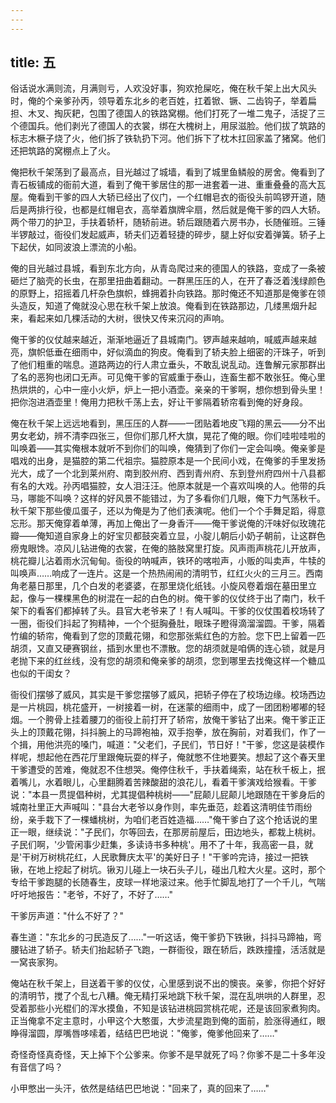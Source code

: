 ```yaml
---
---
---
```

title: 五
---




俗话说水满则流，月满则亏，人欢没好事，狗欢抢屎吃，俺在秋千架上出大风头时，俺的个亲爹孙丙，领导着东北乡的老百姓，扛着锨、镢、二齿钩子，举着扁担、木叉、掏灰耙，包围了德国人的铁路窝棚。他们打死了一堆二鬼子，活捉了三个德国兵。他们剥光了德国人的衣裳，绑在大槐树上，用尿滋脸。他们拔了筑路的标志木橛子烧了火，他们拆了铁轨扔下河。他们拆下了枕木扛回家盖了猪窝。他们还把筑路的窝棚点上了火。

俺把秋千架荡到了最高点，目光越过了城墙，看到了城里鱼鳞般的房舍。俺看到了青石板铺成的衙前大道，看到了俺干爹居住的那一进套着一进、重重叠叠的高大瓦屋。俺看到干爹的四人大轿已经出了仪门，一个红帽皂衣的衙役头前鸣锣开道，随后是两排行役，也都是红帽皂衣，高举着旗牌伞扇，然后就是俺干爹的四人大轿。两个带刀的护卫，手扶着轿杆，随轿前进。轿后跟随着六房书办，长随催班。三锤半锣敲过，衙役们发起威声，轿夫们迈着轻捷的碎步，腿上好似安着弹簧。轿子上下起伏，如同波浪上漂流的小船。

俺的目光越过县城，看到东北方向，从青岛爬过来的德国人的铁路，变成了一条被砸烂了脑壳的长虫，在那里扭曲着翻动。一群黑压压的人，在开了春泛着浅绿颜色的原野上，招摇着几杆杂色旗帜，蜂拥着扑向铁路。那时俺还不知道那是俺爹在领头造反，知道了俺就没心思在秋千架上放浪。俺看到在铁路那边，几缕黑烟升起来，看起来如几棵活动的大树，很快又传来沉闷的声响。

俺干爹的仪仗越来越近，渐渐地逼近了县城南门。锣声越来越响，喊威声越来越亮，旗帜低垂在细雨中，好似滴血的狗皮。俺看到了轿夫脸上细密的汗珠子，听到了他们粗重的喘息。道路两边的行人肃立垂头，不敢乱说乱动。连鲁解元家那群出了名的恶狗也闭口无声。可见俺干爹的官威重于泰山，连畜生都不敢张狂。俺心里热烘烘的，心中一座小火炉，炉上一把小酒壶。亲亲的干爹啊，想你想到骨头里！把你泡进酒壶里！俺用力把秋千荡上去，好让干爹隔着轿帘看到俺的好身段。

俺在秋千架上远远地看到，黑压压的人群——一团贴着地皮飞翔的黑云——分不出男女老幼，辨不清李四张三，但你们那几杯大旗，晃花了俺的眼。你们哇啦哇啦的叫唤着——其实俺根本就听不到你们的叫唤，俺猜到了你们一定会叫唤。俺亲爹是唱戏的出身，是猫腔的第二代祖宗。猫腔原本是一个民间小戏，在俺爹的手里发扬光大，成了一个北到莱州府、南到胶州府、西到青州府、东到登州府四州十八县都有名的大戏。孙丙唱猫腔，女人泪汪汪。他原本就是一个喜欢叫唤的人。他带的兵马，哪能不叫唤？这样的好风景不能错过，为了多看你们几眼，俺下力气荡秋千。秋千架下那些傻瓜蛋子，还以为俺是为了他们表演呢。他们一个个手舞足蹈，得意忘形。那天俺穿着单薄，再加上俺出了一身香汗——俺干爹说俺的汗味好似玫瑰花瓣——俺知道自家身上的好宝贝都鼓突着立显，小腚儿朝后小奶子朝前，让这群色痨鬼眼馋。凉风儿钻进俺的衣裳，在俺的胳肢窝里打旋。风声雨声桃花儿开放声，桃花瓣儿沾着雨水沉甸甸。衙役的呐喊声，铁环的喀啦声，小贩的叫卖声，牛犊的叫唤声……响成了一连片。这是一个热热闹闹的清明节，红红火火的三月三。西南角老墓日那里，几个白发的老婆婆，在那里烧化纸钱。小旋风卷着烟在墓田里立起，像与一棵棵黑色的树混在一起的白色的树。俺干爹的仪仗终于出了南门，秋千架下的看客们都掉转了头。县官大老爷来了！有人喊叫。干爹的仪仗围着校场转了一圈，衙役们抖起了狗精神，一个个挺胸叠肚，眼珠子瞪得滴溜溜圆。干爹，隔着竹编的轿帘，俺看到了您的顶戴花翎，和您那张紫红色的方脸。您下巴上留着一匹胡须，又直又硬赛钢丝，插到水里也不漂散。您的胡须就是咱俩的连心锁，就是月老抛下来的红丝线，没有您的胡须和俺亲爹的胡须，您到哪里去找俺这样一个糖瓜也似的干闺女？

衙役们摆够了威风，其实是干爹您摆够了威风，把轿子停在了校场边缘。校场西边是一片桃园，桃花盛开，一树接着一树，在迷蒙的细雨中，成了一团团粉嘟嘟的轻烟。一个胯骨上挂着腰刀的衙役上前打开了轿帘，放俺干爹钻了出来。俺干爹正正头上的顶戴花翎，抖抖腕上的马蹄袍袖，双手抱拳，放在胸前，对着我们，作了一个揖，用他洪亮的嗓门，喊道："父老们，子民们，节日好！"干爹，您这是装模作样呢，想起他在西花厅里跟俺玩耍的样子，俺就憋不住地要笑。想起了这个春天里干爹遭受的苦难，俺就忍不住想哭。俺停住秋千，手扶着绳索，站在秋千板上，抿着嘴儿，水着眼儿，心里翻腾着苦辣酸甜的浪花儿，看着干爹演戏给猴看。干爹说："本县一贯提倡种树，尤其提倡种桃树——"屁颠儿屁颠儿地跟随在干爹身后的城南社里正大声喊叫："县台大老爷以身作则，率先垂范，趁着这清明佳节雨纷纷，亲手栽下了一棵蟠桃树，为咱们老百姓造福……"俺干爹白了这个抢话说的里正一眼，继续说："子民们，尔等回去，在那房前屋后，田边地头，都栽上桃树。子民们啊，'少管闲事少赶集，多读诗书多种桃'。用不了十年，我高密一县，就是'干树万树桃花红，人民歌舞庆太平'的美好日子！"干爹吟完诗，接过一把铁锹，在地上挖起了树坑。锹刃儿碰上一块石头子儿，碰出几粒大火星。这时，那个专给干爹跑腿的长随春生，皮球一样地滚过来。他手忙脚乱地打了一个千儿，气喘吁吁地报告："老爷，不好了，不好了……"

干爹厉声道："什么不好了？"

春生道："东北乡的刁民造反了……"一听这话，俺干爹扔下铁锹，抖抖马蹄袖，弯腰钻进了轿子。轿夫们抬起轿子飞跑，一群衙役，跟在轿后，跌跌撞撞，活活就是一窝丧家狗。

俺站在秋千架上，目送着干爹的仪仗，心里感到说不出的懊丧。亲爹，你把个好好的清明节，搅了个乱七八糟。俺无精打采地跳下秋千架，混在乱哄哄的人群里，忍受着那些小光棍们的浑水摸鱼，不知是该钻进桃园赏桃花呢，还是该回家煮狗肉。正当俺拿不定主意时，小甲这个大憨蛋，大步流星跑到俺的面前，脸涨得通红，眼睁得溜圆，厚嘴唇哆嗦着，结结巴巴地说："俺爹，俺爹他回来了……"

奇怪奇怪真奇怪，天上掉下个公爹来。你爹不是早就死了吗？你爹不是二十多年没有音信了吗？

小甲憋出一头汗，依然是结结巴巴地说："回来了，真的回来了……"